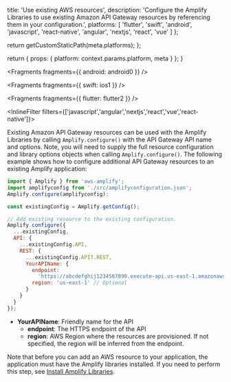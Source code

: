 
  title: 'Use existing AWS resources',
  description:
    'Configure the Amplify Libraries to use existing Amazon API Gateway resources by referencing them in your configuration.',
  platforms: [
    'flutter',
    'swift',
    'android',
    'javascript',
    'react-native',
    'angular',
    'nextjs',
    'react',
    'vue'
  ]
};

  return getCustomStaticPath(meta.platforms);
};

  return {
    props: {
      platform: context.params.platform,
      meta
    }
  };
}


<Fragments fragments={{ android: android0 }} />


<Fragments fragments={{ swift: ios1 }} />


<Fragments fragments={{ flutter: flutter2 }} />

<InlineFilter filters={['javascript','angular','nextjs','react','vue','react-native']}>

Existing Amazon API Gateway resources can be used with the Amplify Libraries by calling `Amplify.configure()` with the API Gateway API name and options. Note, you will need to supply the full resource configuration and library options objects when calling `Amplify.configure()`. The following example shows how to configure additional API Gateway resources to an existing Amplify application:

```javascript
import { Amplify } from 'aws-amplify';
import amplifyconfig from './src/amplifyconfiguration.json';
Amplify.configure(amplifyconfig):

const existingConfig = Amplify.getConfig();

// Add existing resource to the existing configuration.
Amplify.configure({
  ...existingConfig,
  API: {
    ...existingConfig.API,
    REST: {
      ...existingConfig.API?.REST,
      YourAPIName: {
        endpoint:
          'https://abcdefghij1234567890.execute-api.us-east-1.amazonaws.com/stageName',
        region: 'us-east-1' // Optional
      }
    }
  }
});
```

- **YourAPIName**: Friendly name for the API
  - **endpoint**: The HTTPS endpoint of the API
  - **region**: AWS Region where the resources are provisioned. If not specified, the region will be inferred from the endpoint.

Note that before you can add an AWS resource to your application, the application must have the Amplify libraries installed. If you need to perform this step, see [Install Amplify Libraries](/[platform]/start/project-setup/create-application/#n2-install-amplify-libraries).

</InlineFilter>
